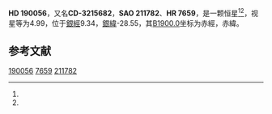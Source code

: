 {{Starbox begin
| name = HD 190056
}}
{{Starbox observe
| epoch = [[J2000.0|J2000.0]]
| constell = {{星座名待查}}<ref name=SIMBAD>{{cite web
 | url=http://simbad.u-strasbg.fr/simbad/sim-id?Ident=HR+7659
 | title =Pulsating variable Star
 | publisher=Centre de Données astronomiques de Strasbourg
 | work=SIMBAD
 | accessdate=2012-07-13}}</ref><ref name=DATA>{{cite web
 | url=http://vizier.u-strasbg.fr/viz-bin/VizieR-5?-out.add=.&-source=5050&-corr=PK=HR&-out.max=9999&HR=7659
 | title=VizieR Detailed Page
 | accessdate=2012-07-13
 | archive-date=2016-03-05
 | archive-url=https://web.archive.org/web/20160305045004/http://vizier.u-strasbg.fr/viz-bin/VizieR-5?-out.add=.&-source=5050&-corr=PK=HR&-out.max=9999&HR=7659
 | dead-url=no
 }}</ref>
| 星官 = 
| ra = {{RA|20|4|19.6}}<ref name=SIMBAD /><ref name=DATA />
| dec = {{DEC|-32|3|23}}<ref name=SIMBAD /><ref name=DATA />
| appmag_v = 4.99<ref name=SIMBAD /><ref name=DATA />
}}
{{Starbox character
| class = K1III<ref name=SIMBAD /><ref name=DATA />
| b-v = 1.21<ref name=SIMBAD /><ref name=DATA />
| u-b = 1.16<ref name=SIMBAD /><ref name=DATA />
| r-i = <ref name=SIMBAD /><ref name=DATA />
| variable = 
}}
{{Starbox astrometry
| radial_v = 1.16
| prop_mo_ra = -12
| parallax = 0.007
| p_error = 
}}
{{Starbox catalog
| names =CD-3215682，[[SAO星表|SAO]] 211782，[[HD星表|HD]] 190056，[[HR星表|HR]] 7659}}
{{Starbox reference |Simbad=HR+7659}}
{{Starbox end}}

'''HD 190056'''，又名'''CD-3215682'''，'''SAO 211782'''、'''HR 7659'''，是一颗恒星<ref name=SIMBAD /><ref name=DATA />，视星等为4.99，位于[[銀道座標系|銀經]]9.34，[[銀道座標系|銀緯]]-28.55，其[[B1900.0|B1900.0]]坐标为赤經{{RA|19|57|59.2}}，赤緯{{DEC|-32|-28.55|13}}。

== 参考文献 ==
{{reflist}}

{{star-stub}}

[[Category:HD和HDE天體|190056]]
[[Category:HR天體|7659]]
[[Category:SAO天體|211782]]
